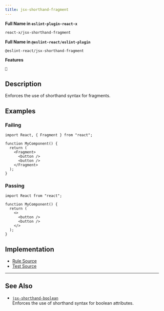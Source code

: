 ```yaml
---
title: jsx-shorthand-fragment
---
```


**Full Name in `eslint-plugin-react-x`**

```sh copy
react-x/jsx-shorthand-fragment
```

**Full Name in `@eslint-react/eslint-plugin`**

```sh copy
@eslint-react/jsx-shorthand-fragment
```

**Features**

`🔧`

## Description

Enforces the use of shorthand syntax for fragments.

## Examples

### Failing

```tsx
import React, { Fragment } from "react";

function MyComponent() {
  return (
    <Fragment>
      <button />
      <button />
    </Fragment>
  );
}
```

### Passing

```tsx
import React from "react";

function MyComponent() {
  return (
    <>
      <button />
      <button />
    </>
  );
}
```

## Implementation

- [Rule Source](https://github.com/Rel1cx/eslint-react/tree/main/packages/plugins/eslint-plugin-react-x/src/rules/jsx-shorthand-fragment.ts)
- [Test Source](https://github.com/Rel1cx/eslint-react/tree/main/packages/plugins/eslint-plugin-react-x/src/rules/jsx-shorthand-fragment.spec.ts)

---

## See Also

- [`jsx-shorthand-boolean`](./jsx-shorthand-boolean)\
  Enforces the use of shorthand syntax for boolean attributes.
